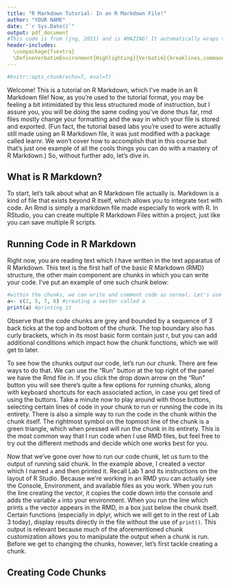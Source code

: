 ```yaml
---
title: "R Markdown Tutorial- In an R Markdown File!"
author: "YOUR NAME"
date: "`r Sys.Date()`"
output: pdf_document
#This code is from (jng, 2021) and is AMAZING! It automatically wraps the text to fit the page
header-includes:
  \usepackage{fvextra}
  \DefineVerbatimEnvironment{Highlighting}{Verbatim}{breaklines,commandchars=\\\{\}}
---
```


```r
#knitr::opts_chunk(echo=T, eval=T)

```
 
Welcome! This is a tutorial on R Markdown, which I've made in an R Markdown file! Now, as you're used to the tutorial format, you may be feeling a bit intimidated by this less structured mode of instruction, but I assure you, you will be doing the same coding you've done thus far, rmd files mostly change your formatting and the way in which your file is stored and exported. (Fun fact, the tutorial based labs you're used to were actually still made using an R Markdown file, it was just modified with a package called learnr. We won't cover how to accomplish that in this course but that's just one example of all the cools things you can do with a mastery of R Markdown.) So, without further ado, let's dive in.
 
## What is R Markdown?

To start, let's talk about what an R Markdown file actually is. Markdown is a kind of file that exists beyond R itself, which allows you to integrate text with code. An Rmd is simply a markdown file made especially to work with R. In RStudio, you can create multiple R Markdown Files within a project, just like you can save multiple R scripts.

## Running Code in R Markdown

Right now, you are reading text which I have written in the text apparatus of R Markdown. This text is the first half of the basic R Markdown (RMD) structure, the other main component are chunks in which you can write your code. I've put an example of one such chunk below:

```r
#within the chunks, we can write and comment code as normal. Let's use a very simple example to demonstrate how running code in the chunks works
a<- c(2, 5, 7, 6) #creating a vector called a
print(a) #printing it
```

Observe that the code chunks are grey and bounded by a sequence of 3 back ticks at the top and bottom of the chunk. The top boundary also has curly brackets, which in its most basic form contain just r, but you can add additional conditions which impact how the chunk functions, which we will get to later. 

To see how the chunks output our code, let's run our chunk. There are few ways to do that. We can use the "Run" button at the top right of the panel we have the Rmd file in. If you click the drop down arrow on the "Run" button you will see there's quite a few options for running chunks, along with keyboard shortcuts for each associated action, in case you get tired of using the buttons. Take a minute now to play around with those buttons, selecting certain lines of code in your chunk to run or running the code in its entirety. There is also a simple way to run the code in the chunk within the chunk itself. The rightmost symbol on the topmost line of the chunk is a green triangle, which when pressed will run the chunk in its entirety. This is the most common way that I run code when I use RMD files, but feel free to try out the different methods and decide which one works best for you. 
  
Now that we've gone over how to run our code chunk, let us turn to the output of running said chunk. In the example above, I created a vector which I named `a` and then printed it. Recall Lab 1 and its instructions on the layout of R Studio. Because we're working in an RMD you can actually see the Console, Environment, and available files as you work. When you run the line creating the vector, it copies the code down into the console and adds the variable `a` into your environment. When you run the line which prints `a` the vector appears in the RMD, in a box just below the chunk itself. Certain functions (especially in dplyr, which we will get to in the rest of Lab 3 today), display results directly in the file without the use of `print()`. This output is relevant because much of the aforementioned chunk customization allows you to manipulate the output when a chunk is run. Before we get to changing the chunks, however, let's first tackle creating a chunk.

## Creating Code Chunks

